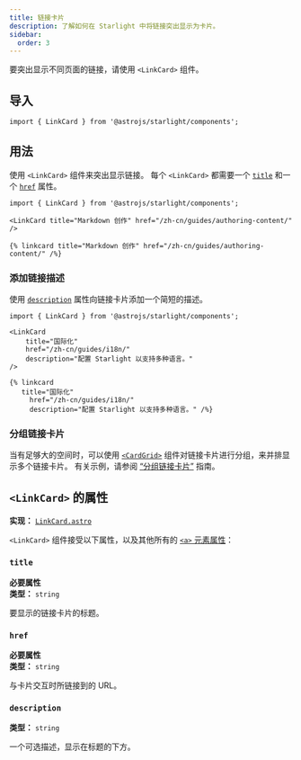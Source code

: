 ```yaml
---
title: 链接卡片
description: 了解如何在 Starlight 中将链接突出显示为卡片。
sidebar:
  order: 3
---
```



要突出显示不同页面的链接，请使用 `<LinkCard>` 组件。


<Preview>

<LinkCard
	slot="preview"
	title="自定义 Starlight"
	description="学习如何通过自定义样式、字体等使你的 Starlight 网站变得与众不同。"
	href="/zh-cn/guides/customization/"
/>

</Preview>

## 导入

```tsx
import { LinkCard } from '@astrojs/starlight/components';
```

## 用法

使用 `<LinkCard>` 组件来突出显示链接。
每个 `<LinkCard>` 都需要一个 [`title`](#title) 和一个 [`href`](#href) 属性。

<Preview>

```mdx
import { LinkCard } from '@astrojs/starlight/components';

<LinkCard title="Markdown 创作" href="/zh-cn/guides/authoring-content/" />
```

<Fragment slot="markdoc">

```markdoc
{% linkcard title="Markdown 创作" href="/zh-cn/guides/authoring-content/" /%}
```

</Fragment>

<LinkCard
	slot="preview"
	title="Markdown 创作"
	href="/zh-cn/guides/authoring-content/"
/>

</Preview>

### 添加链接描述

使用 [`description`](#description) 属性向链接卡片添加一个简短的描述。

<Preview>

```mdx {6}
import { LinkCard } from '@astrojs/starlight/components';

<LinkCard
	title="国际化"
	href="/zh-cn/guides/i18n/"
	description="配置 Starlight 以支持多种语言。"
/>
```

<Fragment slot="markdoc">

```markdoc {4}
{% linkcard
   title="国际化"
	 href="/zh-cn/guides/i18n/"
	 description="配置 Starlight 以支持多种语言。" /%}
```

</Fragment>

<LinkCard
	slot="preview"
	title="国际化"
	href="/zh-cn/guides/i18n/"
	description="配置 Starlight 以支持多种语言。"
/>

</Preview>

### 分组链接卡片

当有足够大的空间时，可以使用 [`<CardGrid>`](/zh-cn/components/card-grids/) 组件对链接卡片进行分组，来并排显示多个链接卡片。
有关示例，请参阅 [“分组链接卡片”](/zh-cn/components/card-grids/#分组链接卡片) 指南。

## `<LinkCard>` 的属性

**实现：** [`LinkCard.astro`](https://github.com/withastro/starlight/blob/main/packages/starlight/user-components/LinkCard.astro)

`<LinkCard>` 组件接受以下属性，以及其他所有的 [`<a>` 元素属性](https://developer.mozilla.org/zh-CN/docs/Web/HTML/Element/a)：

### `title`

**必要属性**  
**类型：** `string`

要显示的链接卡片的标题。

### `href`

**必要属性**  
**类型：** `string`

与卡片交互时所链接到的 URL。

### `description`

**类型：** `string`

一个可选描述，显示在标题的下方。
